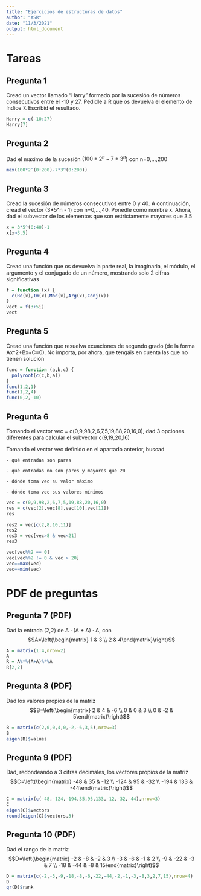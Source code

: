 ```yaml
---
title: "Ejercicios de estructuras de datos"
author: "ASR"
date: "11/3/2021"
output: html_document
---
```


# Tareas

## Pregunta 1
Cread un vector llamado "Harry" formado por la sucesión de números consecutivos entre el -10 y 27. Pedidle a R que os devuelva el elemento de índice 7. Escribid el resultado.
```r
Harry = c(-10:27)
Harry[7]
```

## Pregunta 2
Dad el máximo de la sucesión $(100*2^n -7*3^n)$ con n=0,...,200
```r
max(100*2^(0:200)-7*3^(0:200))
```

## Pregunta 3
Cread la sucesión de números consecutivos entre 0 y 40. A continuación, cread el vector (3*5^n - 1) con n=0,...,40. Ponedle como nombre x. Ahora, dad el subvector de los elementos que son estrictamente mayores que 3.5
```r
x = 3*5^(0:40)-1
x[x>3.5]
```

## Pregunta 4
Cread una función que os devuelva la parte real, la imaginaria, el módulo, el argumento y el conjugado de un número, mostrando solo 2 cifras significativas
```r
f = function (x) {
  c(Re(x),Im(x),Mod(x),Arg(x),Conj(x))
}
vect = f(3+5i)
vect
```


## Pregunta 5
Cread una función que resuelva ecuaciones de segundo grado (de la forma Ax^2+Bx+C=0). No importa, por ahora, que tengáis en cuenta las que no tienen solución
```r
func = function (a,b,c) {
  polyroot(c(c,b,a))
}
func(1,2,1)
func(1,2,4)
func(0,2,-10)
```


## Pregunta 6
Tomando el vector vec = c(0,9,98,2,6,7,5,19,88,20,16,0), dad 3 opciones diferentes para calcular el subvector c(9,19,20,16)

Tomando el vector vec definido en el apartado anterior, buscad

    - qué entradas son pares

    - qué entradas no son pares y mayores que 20

    - dónde toma vec su valor máximo

    - dónde toma vec sus valores mínimos
    
```r
vec = c(0,9,98,2,6,7,5,19,88,20,16,0)
res = c(vec[2],vec[8],vec[10],vec[11])
res

res2 = vec[c(2,8,10,11)]
res2
res3 = vec[vec>8 & vec<21]
res3

vec[vec%%2 == 0]
vec[vec%%2 != 0 & vec > 20]
vec==max(vec)
vec==min(vec)
```

    
# PDF de preguntas

## Pregunta 7 (PDF)
Dad la entrada (2,2) de A · (A + A) · A, con 
$$A=\left(\begin{matrix} 1 & 3 \\ 2 & 4\end{matrix}\right)$$
```r
A = matrix(1:4,nrow=2)
A
R = A%*%(A+A)%*%A
R[2,2]
```


## Pregunta 8 (PDF)
Dad los valores propios de la matriz
$$B=\left(\begin{matrix} 2 & 4 & -6 \\ 0 & 0 & 3 \\ 0 & -2 & 5\end{matrix}\right)$$
```r
B = matrix(c(2,0,0,4,0,-2,-6,3,5),nrow=3)
B
eigen(B)$values
```


## Pregunta 9 (PDF)
Dad, redondeando a 3 cifras decimales, los vectores propios de la matriz
$$C=\left(\begin{matrix} -48 & 35 & -12 \\ -124 & 95 & -32 \\ -194 & 133 & -44\end{matrix}\right)$$
```r
C = matrix(c(-48,-124,-194,35,95,133,-12,-32,-44),nrow=3)
C
eigen(C)$vectors
round(eigen(C)$vectors,3)
```

## Pregunta 10 (PDF)
Dad el rango de la matriz
$$D=\left(\begin{matrix} -2 & -8 & -2 & 3 \\ -3 & -6 & -1 & 2 \\ -9 & -22 & -3 & 7 \\ -18 & -44 & -8 & 15\end{matrix}\right)$$
```r
D = matrix(c(-2,-3,-9,-18,-8,-6,-22,-44,-2,-1,-3,-8,3,2,7,15),nrow=4)
D
qr(D)$rank
```

